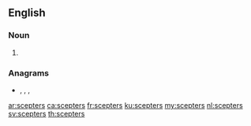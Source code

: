 ==English==

===Noun===
{{head|en|noun plural form}}

# {{plural of|scepter|lang=en}}

===Anagrams===
* {{l|en|respects}}, {{l|en|sceptres}}, {{l|en|specters}}, {{l|en|spectres}}

[[ar:scepters]]
[[ca:scepters]]
[[fr:scepters]]
[[ku:scepters]]
[[my:scepters]]
[[nl:scepters]]
[[sv:scepters]]
[[th:scepters]]